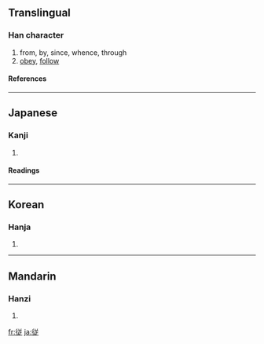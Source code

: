 {{see|從}}

==Translingual==
===Han character===
{{Han char|rn=60|rad=彳|as=07|sn=10|four=|canj=竹人廿卜人 (HOTYO)}}
# from, by, since, whence, through
# [[obey]], [[follow]]
====References====
{{Han ref|kx=0367.271|dkj=10133|dj=0691.130|hdz=20826.040|uh=5F93|ud=24467}}
----
==Japanese==
===Kanji===
{{ja-kanji|grade=6|rs=彳07}}
# {{defn|Japanese}} 
====Readings====
{{ja-readings|on=[[じゅう]] (jū), [[しょう]] (shō), [[じゅ]] (ju)|kun=[[したがう]] (shitagau), [[したがえる]] (shitagaeru), [[より]] (yori)}}
----
==Korean==
===Hanja===
{{ko-hanja|hangeul=종|eumhun=|rv=jong|mr=chong|y=cong}}
# {{defn|Korean}}
----
==Mandarin==
===Hanzi===
{{cmn-hanzi|pin=[[cóng]] ([[cong2]])|wg=ts'ung<sup>2</sup>}}
# {{defn|Mandarin}}

[[fr:従]]
[[ja:従]]